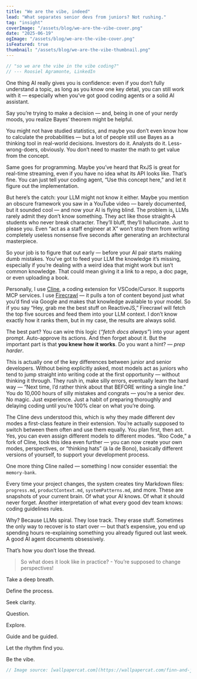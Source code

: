 ```yaml
---
title: "We are the vibe, indeed"
lead: "What separates senior devs from juniors? Not rushing."
tag: "insight"
coverImage: "/assets/blog/we-are-the-vibe-cover.png"
date: "2025-06-19"
ogImage: "/assets/blog/we-are-the-vibe-cover.png"
isFeatured: true
thumbnail: "/assets/blog/we-are-the-vibe-thumbnail.png"
---
```


```javascript
// "so we are the vibe in the vibe coding?"
// --- Roosiel Agramonte, LinkedIn
```

One thing AI really gives you is confidence: even if you don’t fully understand a topic, as long as you know one key detail, you can still work with it — especially when you’ve got good coding agents or a solid AI assistant.

Say you’re trying to make a decision — and, being in one of your nerdy moods, you realize Bayes’ theorem might be helpful.

You might not have studied statistics, and maybe you don’t even know how to calculate the probabilities — but a lot of people still use Bayes as a thinking tool in real-world decisions. Investors do it. Analysts do it. Less-wrong-doers, obviously. You don’t need to master the math to get value from the concept.

Same goes for programming. Maybe you’ve heard that RxJS is great for real-time streaming, even if you have no idea what its API looks like. That’s fine. You can just tell your coding agent, “Use this concept here,” and let it figure out the implementation.

But here’s the catch: your LLM might not know it either. Maybe you mention an obscure framework you saw in a YouTube video — barely documented, but it sounded cool — and now your AI is flying blind. The problem is, LLMs rarely admit they don’t know something. They act like those straight-A students who never break character. They’ll bluff, they’ll hallucinate. Just to please you. Even “act as a staff engineer at X” won’t stop them from writing completely useless nonsense five seconds after generating an architectural masterpiece.

So your job is to figure that out early — before your AI pair starts making dumb mistakes. You’ve got to feed your LLM the knowledge it’s missing, especially if you’re dealing with a weird idea that might work but isn’t common knowledge. That could mean giving it a link to a repo, a doc page, or even uploading a book.

Personally, I use [Cline](https://cline.bot/), a coding extension for VSCode/Cursor. It supports MCP services. I use [Firecrawl](https://github.com/mendableai/firecrawl-mcp-server) — it pulls a ton of content beyond just what you’d find via Google and makes that knowledge available to your model. So if you say “Hey, grab me the best stuff on ReactiveJS,” Firecrawl will fetch the top five sources and feed them into your LLM context. I don’t know exactly how it ranks them, but in my case, the results are always solid.

The best part? You can wire this logic (_“fetch docs always”_) into your agent prompt. Auto-approve its actions. And then forget about it.
But the important part is that **you knew how it works**.
Do you want a hint? — _prep harder_.

This is actually one of the key differences between junior and senior developers. Without being explicitly asked, most models act as juniors who tend to jump straight into writing code at the first opportunity — without thinking it through. They rush in, make silly errors, eventually learn the hard way — “Next time, I’d rather think about that BEFORE writing a single line.” You do 10,000 hours of silly mistakes and congrats — you’re a senior dev. No magic. Just experience. Just a habit of preparing thoroughly and delaying coding until you’re 100% clear on what you’re doing.

The Cline devs understood this, which is why they made different dev modes a first-class feature in their extension. You’re actually supposed to switch between them often and use them equally. You plan first, then act. Yes, you can even assign different models to different modes. “Roo Code,” a fork of Cline, took this idea even further — you can now create your own modes, perspectives, or “thinking hats” (à la de Bono), basically different versions of yourself, to support your development process.

One more thing Cline nailed — something I now consider essential: the `memory-bank`.

Every time your project changes, the system creates tiny Markdown files: `progress.md`, `productContext.md`, `systemPatterns.md`, and more. These are snapshots of your current brain. Of what your AI knows. Of what it should never forget. Another interpretation of what every good dev team knows: coding guidelines rules.

Why? Because LLMs spiral. They lose track. They erase stuff. Sometimes the only way to recover is to start over — but that’s expensive, you end up spending hours re-explaining something you already figured out last week. A good AI agent documents obsessively.

That’s how you don’t lose the thread.

> So what does it look like in practice? - You’re supposed to change perspectives!

Take a deep breath.

Define the process.

Seek clarity.

Question.

Explore.

Guide and be guided.

Let the rhythm find you.

Be the vibe.

```javascript
// Image source: [wallpapercat.com](https://wallpapercat.com/finn-and-jake-wallpapers)_
```

